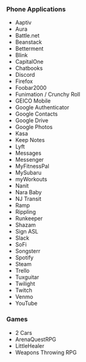 ### Phone Applications
- Aaptiv
- Aura
- Battle.net
- Beanstack
- Betterment
- Blink
- CapitalOne
- Chatbooks
- Discord
- Firefox
- Foobar2000
- Funimation / Crunchy Roll
- GEICO Mobile
- Google Authenticator 
- Google Contacts
- Google Drive
- Google Photos
- Kasa
- Keep Notes
- Lyft
- Messages
- Messenger
- MyFitnessPal
- MySubaru
- myWorkouts
- Nanit
- Nara Baby
- NJ Transit
- Ramp
- Rippling
- Runkeeper
- Shazam
- Sign ASL
- Slack
- SoFi
- Songsterr
- Spotify
- Steam
- Trello
- Tuxguitar
- Twilight
- Twitch
- Venmo
- YouTube

### Games
- 2 Cars
- ArenaQuestRPG
- LittleHealer
- Weapons Throwing RPG